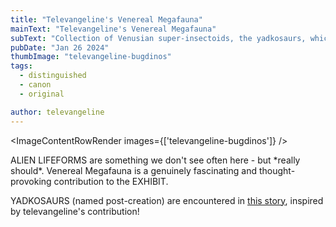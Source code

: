 ```yaml
---
title: "Televangeline's Venereal Megafauna"
mainText: "Televangeline's Venereal Megafauna"
subText: "Collection of Venusian super-insectoids, the yadkosaurs, which are very reminiscent of Earth's ancient dinosaurs."
pubDate: "Jan 26 2024"
thumbImage: "televangeline-bugdinos"
tags:
  - distinguished
  - canon
  - original

author: televangeline
---
```



<ImageContentRowRender 
  images={['televangeline-bugdinos']}
/>

<QuoteRow author={AuthorUniserve} >
ALIEN LIFEFORMS are something we don't see often here - but *really should*. Venereal Megafauna is a genuinely fascinating and thought-provoking contribution to the EXHIBIT.

YADKOSAURS (named post-creation) are encountered in [this story](/posts/moment-of-death), inspired by televangeline's contribution!
</QuoteRow>